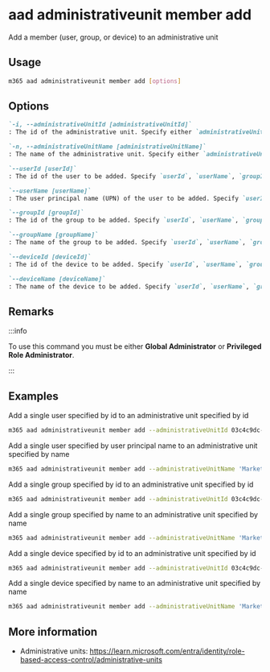 
# aad administrativeunit member add

Add a member (user, group, or device) to an administrative unit

## Usage

```sh
m365 aad administrativeunit member add [options]
```

## Options

```md definition-list
`-i, --administrativeUnitId [administrativeUnitId]`
: The id of the administrative unit. Specify either `administrativeUnitId` or `administrativeUnitName` but not both.

`-n, --administrativeUnitName [administrativeUnitName]`
: The name of the administrative unit. Specify either `administrativeUnitId` or `administrativeUnitName` but not both.

`--userId [userId]`
: The id of the user to be added. Specify `userId`, `userName`, `groupId`, `groupName`, `deviceId` or `deviceName`.

`--userName [userName]`
: The user principal name (UPN) of the user to be added. Specify `userId`, `userName`, `groupId`, `groupName`, `deviceId` or `deviceName`.

`--groupId [groupId]`
: The id of the group to be added. Specify `userId`, `userName`, `groupId`, `groupName`, `deviceId` or `deviceName`.

`--groupName [groupName]`
: The name of the group to be added. Specify `userId`, `userName`, `groupId`, `groupName`, `deviceId` or `deviceName`.

`--deviceId [deviceId]`
: The id of the device to be added. Specify `userId`, `userName`, `groupId`, `groupName`, `deviceId` or `deviceName`.

`--deviceName [deviceName]`
: The name of the device to be added. Specify `userId`, `userName`, `groupId`, `groupName`, `deviceId` or `deviceName`.
```

<Global />

## Remarks

:::info

To use this command you must be either **Global Administrator** or **Privileged Role Administrator**.

:::

## Examples

Add a single user specified by id to an administrative unit specified by id

```sh
m365 aad administrativeunit member add --administrativeUnitId 03c4c9dc-6f0c-4c4f-a4e6-0c9ed80f54c7 --userId 1caf7dcd-7e83-4c3a-94f7-932a1299c844
```

Add a single user specified by user principal name to an administrative unit specified by name

```sh
m365 aad administrativeunit member add --administrativeUnitName 'Marketing Division' --userName john.doe@contoso.com
```

Add a single group specified by id to an administrative unit specified by id

```sh
m365 aad administrativeunit member add --administrativeUnitId 03c4c9dc-6f0c-4c4f-a4e6-0c9ed80f54c7 --groupId b2307a39-e878-458b-bc90-03bc578531d6
```

Add a single group specified by name to an administrative unit specified by name

```sh
m365 aad administrativeunit member add --administrativeUnitName 'Marketing Division' --groupName 'Marketing Group'
```

Add a single device specified by id to an administrative unit specified by id

```sh
m365 aad administrativeunit member add --administrativeUnitId 03c4c9dc-6f0c-4c4f-a4e6-0c9ed80f54c7 --deviceId 810c84a8-4a9e-49e6-bf7d-12d183f40d01
```

Add a single device specified by name to an administrative unit specified by name

```sh
m365 aad administrativeunit member add --administrativeUnitName 'Marketing Division' --deviceName 'JohnDoe-PC'
```

## More information

- Administrative units: https://learn.microsoft.com/entra/identity/role-based-access-control/administrative-units